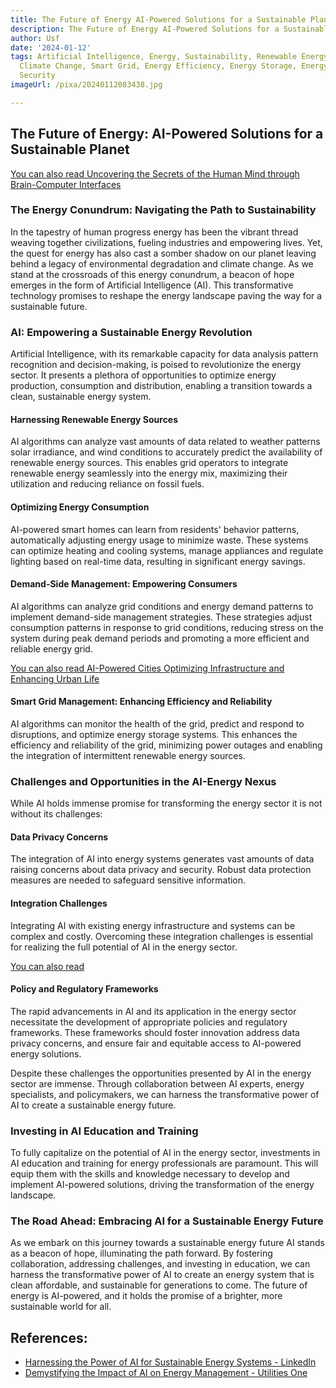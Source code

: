 ```yaml
---
title: The Future of Energy AI-Powered Solutions for a Sustainable Planet
description: The Future of Energy AI-Powered Solutions for a Sustainable Planet
author: Usf
date: '2024-01-12'
tags: Artificial Intelligence, Energy, Sustainability, Renewable Energy, Clean Energy,
  Climate Change, Smart Grid, Energy Efficiency, Energy Storage, Energy Policy, Energy
  Security
imageUrl: /pixa/20240112083438.jpg

---
```

## The Future of Energy: AI-Powered  Solutions for a Sustainable Planet

[You can also read Uncovering the Secrets of the  Human Mind  through Brain-Computer Interfaces](Uncovering%20the%20Secrets%20of%20the%20Human%20Mind%20through%20Brain-Computer%20Interfaces)


### The Energy  Conundrum: Navigating the Path to Sustainability

In  the tapestry of human progress energy has been the vibrant thread weaving together civilizations, fueling industries and empowering lives. Yet, the  quest for energy has also cast a somber shadow on our planet leaving behind a legacy of environmental  degradation and climate change. As we stand at  the crossroads  of this energy conundrum, a beacon of hope emerges in  the  form of Artificial Intelligence (AI). This transformative technology promises to reshape the  energy landscape paving the way for a sustainable future.

### AI:  Empowering a Sustainable  Energy Revolution

Artificial Intelligence, with its remarkable capacity for data analysis  pattern recognition and decision-making, is poised to revolutionize the  energy sector. It presents a plethora of opportunities to optimize energy  production, consumption and distribution, enabling a transition towards a clean, sustainable energy system.

####  Harnessing Renewable Energy Sources

AI algorithms can  analyze vast amounts of  data related to weather patterns solar irradiance, and wind conditions to accurately predict the availability of renewable energy  sources. This enables grid operators  to integrate renewable  energy seamlessly  into the energy mix, maximizing their utilization and reducing reliance on fossil fuels.

#### Optimizing Energy Consumption

AI-powered smart  homes  can learn from residents' behavior patterns, automatically adjusting energy usage to minimize waste. These systems  can optimize heating and cooling systems, manage appliances and regulate lighting based on real-time data, resulting  in significant energy savings.

#### Demand-Side Management: Empowering Consumers

AI algorithms can analyze grid conditions and energy demand patterns to implement demand-side management strategies. These strategies adjust consumption patterns  in response to grid conditions, reducing stress on the system during peak demand periods and  promoting a more efficient and  reliable energy grid.

[You can also read AI-Powered Cities Optimizing Infrastructure and Enhancing Urban Life](AI-Powered%20Cities%20Optimizing%20Infrastructure%20and%20Enhancing%20Urban%20Life)


#### Smart Grid Management: Enhancing Efficiency and Reliability

AI algorithms can monitor the health of  the grid, predict and respond to disruptions, and optimize energy storage  systems. This enhances the efficiency and reliability  of the grid, minimizing power outages and enabling the integration  of intermittent renewable energy sources.

### Challenges and  Opportunities in the AI-Energy Nexus

While AI  holds immense promise for transforming the energy sector  it is not  without its challenges:

#### Data Privacy Concerns

The integration of AI into energy systems generates  vast amounts of data raising  concerns  about data privacy and security. Robust data protection  measures are needed to safeguard sensitive  information.

#### Integration Challenges

Integrating AI with existing energy infrastructure  and systems can be complex and costly. Overcoming these integration challenges is essential for realizing the full potential of AI in the energy sector.

[You can also read  ]()


#### Policy and  Regulatory Frameworks

The rapid advancements in AI and its application in the energy sector necessitate  the development of  appropriate policies and regulatory frameworks. These frameworks should foster innovation address data privacy concerns, and ensure fair and  equitable access to AI-powered energy solutions.

Despite these challenges  the opportunities presented by AI in the energy sector are immense.  Through collaboration between AI experts, energy specialists, and policymakers, we  can harness the transformative power of AI to create a sustainable energy future.

###  Investing in AI Education  and Training

To fully capitalize on the potential of AI in the energy sector, investments in AI education and training for energy professionals are paramount. This will equip them with the skills and knowledge necessary to develop and implement AI-powered solutions, driving the transformation  of the energy landscape.

### The Road Ahead: Embracing AI for a Sustainable Energy Future

As we embark on this  journey towards a sustainable energy future AI stands as a beacon of hope,  illuminating the path forward. By  fostering  collaboration, addressing challenges, and investing in education, we can harness the transformative power of AI to  create an energy system that is clean affordable, and sustainable for generations to come. The future  of energy is  AI-powered, and it holds the promise of  a brighter, more sustainable world for  all.

## References:
- [Harnessing the Power of AI for Sustainable Energy Systems - LinkedIn](https://www.linkedin.com/pulse/harnessing-power-ai-sustainable-energy-systems-trustify-technology)
- [Demystifying the Impact of AI on Energy Management - Utilities One](https://utilitiesone.com/demystifying-the-impact-of-ai-on-energy-management)
